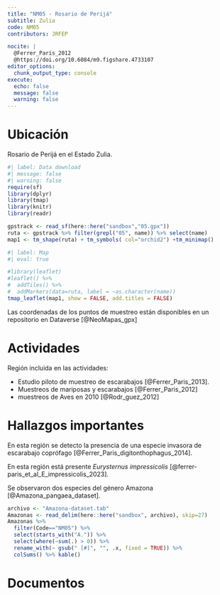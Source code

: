 ```yaml
---
title: "NM05 - Rosario de Perijá"
subtitle: Zulia
code: NM05
contributors: JRFEP

nocite: |
  @Ferrer_Paris_2012
  @https://doi.org/10.6084/m9.figshare.4733107
editor_options: 
  chunk_output_type: console
execute:
  echo: false 
  message: false
  warning: false
---
```


# Ubicación

Rosario de Perijá en el Estado Zulia.

```r
#| label: Data download
#| message: false
#| warning: false
require(sf)
library(dplyr)
library(tmap)
library(knitr)
library(readr)

gpstrack <- read_sf(here::here("sandbox","05.gpx"))
ruta <- gpstrack %>% filter(grepl("05", name)) %>% select(name) 
map1 <- tm_shape(ruta) + tm_symbols( col="orchid2") +tm_minimap()

```

```r
#| label: Map
#| eval: true

#library(leaflet)
#leaflet() %>% 
#  addTiles() %>%
#  addMarkers(data=ruta, label = ~as.character(name))
tmap_leaflet(map1, show = FALSE, add.titles = FALSE)

```

Las coordenadas de los puntos de muestreo están disponibles en un repositorio en Dataverse [@NeoMapas_gpx]

# Actividades

Región incluida en las actividades:

- Estudio piloto de muestreo de escarabajos [@Ferrer_Paris_2013].
- Muestreos de mariposas y escarabajos [@Ferrer_Paris_2012]
- muestreos de Aves en 2010 [@Rodr_guez_2012]

# Hallazgos importantes

En esta región se detecto la presencia de una especie invasora de escarabajo coprófago [@Ferrer_Paris_digitonthophagus_2014].

En esta región está presente *Eurysternus impressicolis* [@ferrer-paris_et_al_E_impressicolis_2023].

Se observaron dos especies del género Amazona [@Amazona_pangaea_dataset].

```r
archivo <- "Amazona-dataset.tab"
Amazonas <- read_delim(here::here("sandbox", archivo), skip=27)
Amazonas %>% 
  filter(Code=="NM05") %>% 
  select(starts_with("A.")) %>% 
  select(where(~sum(.) > 0)) %>% 
  rename_with(~ gsub(" [#]", "", .x, fixed = TRUE)) %>% 
  colSums() %>% kable()
```



# Documentos

::: {#refs}
:::

